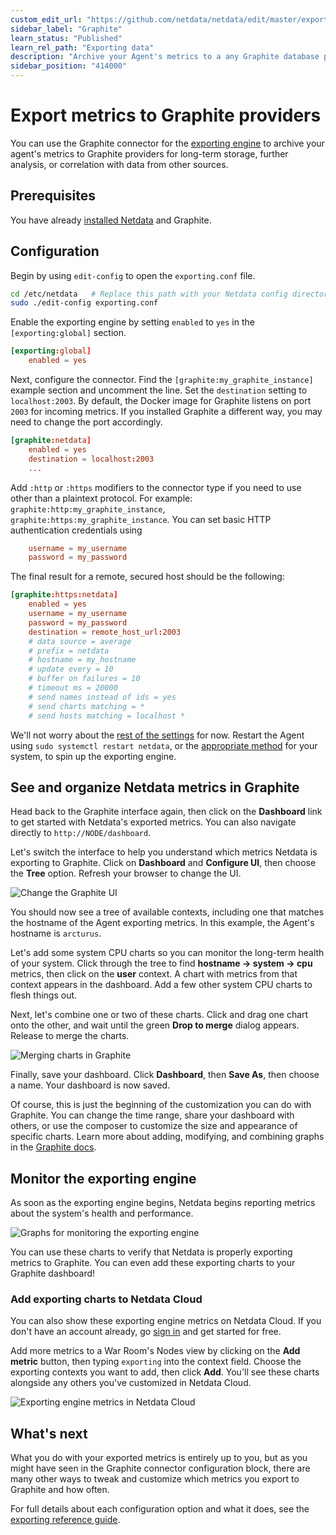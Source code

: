 ```yaml
---
custom_edit_url: "https://github.com/netdata/netdata/edit/master/exporting/graphite/README.md"
sidebar_label: "Graphite"
learn_status: "Published"
learn_rel_path: "Exporting data"
description: "Archive your Agent's metrics to a any Graphite database provider for long-term storage, further analysis, or correlation with data from other sources."
sidebar_position: "414000"
---
```



# Export metrics to Graphite providers

You can use the Graphite connector for
the [exporting engine](/docs/exporting-data/exporting-reference) to archive your agent's
metrics to Graphite providers for long-term storage, further analysis, or correlation with data from other sources.

## Prerequisites

You have already [installed Netdata](/docs/getting-started/install-netdata) and 
Graphite.

## Configuration

Begin by using `edit-config` to open the `exporting.conf` file.

```bash
cd /etc/netdata   # Replace this path with your Netdata config directory
sudo ./edit-config exporting.conf
```

Enable the exporting engine by setting `enabled` to `yes` in the `[exporting:global]` section.

```conf
[exporting:global]
    enabled = yes
```

Next, configure the connector. Find the `[graphite:my_graphite_instance]` example section and uncomment the line.
Set the `destination` setting to `localhost:2003`. By default, the Docker image for Graphite listens on port `2003` for
incoming metrics. If you installed Graphite a different way, you may need to change the port accordingly.

```conf
[graphite:netdata]
    enabled = yes
    destination = localhost:2003
    ...
```

Add `:http` or `:https` modifiers to the connector type if you need to use other than a plaintext protocol. For
example: `graphite:http:my_graphite_instance`,
`graphite:https:my_graphite_instance`. You can set basic HTTP authentication credentials using

```conf
    username = my_username
    password = my_password
```

The final result for a remote, secured host should be the following: 

```conf
[graphite:https:netdata]
    enabled = yes
    username = my_username
    password = my_password
    destination = remote_host_url:2003
    # data source = average
    # prefix = netdata
    # hostname = my_hostname
    # update every = 10
    # buffer on failures = 10
    # timeout ms = 20000
    # send names instead of ids = yes
    # send charts matching = *
    # send hosts matching = localhost *
```

We'll not worry about the [rest of the settings](/docs/exporting-data/exporting-reference#options)
 for now. Restart the Agent using `sudo systemctl restart netdata`, or the
[appropriate method](/docs/getting-started/manage-and-configure/start-stop-or-restart-the-netdata-agent) for your
system, to spin up the exporting engine.

## See and organize Netdata metrics in Graphite

Head back to the Graphite interface again, then click on the **Dashboard** link to get started with Netdata's exported
metrics. You can also navigate directly to `http://NODE/dashboard`.

Let's switch the interface to help you understand which metrics Netdata is exporting to Graphite. Click on **Dashboard**
and **Configure UI**, then choose the **Tree** option. Refresh your browser to change the UI.

![Change the Graphite UI](https://user-images.githubusercontent.com/1153921/83798697-77c63500-a659-11ea-8ed5-5e274953c871.png)

You should now see a tree of available contexts, including one that matches the hostname of the Agent exporting metrics.
In this example, the Agent's hostname is `arcturus`.

Let's add some system CPU charts so you can monitor the long-term health of your system. Click through the tree to find
**hostname → system → cpu** metrics, then click on the **user** context. A chart with metrics from that context appears
in the dashboard. Add a few other system CPU charts to flesh things out.

Next, let's combine one or two of these charts. Click and drag one chart onto the other, and wait until the green **Drop
to merge** dialog appears. Release to merge the charts.

![Merging charts in Graphite](https://user-images.githubusercontent.com/1153921/83817628-1bbfd880-a67a-11ea-81bc-05efc639b6ce.png)

Finally, save your dashboard. Click **Dashboard**, then **Save As**, then choose a name. Your dashboard is now saved.

Of course, this is just the beginning of the customization you can do with Graphite. You can change the time range,
share your dashboard with others, or use the composer to customize the size and appearance of specific charts. Learn
more about adding, modifying, and combining graphs in 
the [Graphite docs](https://graphite.readthedocs.io/en/latest/dashboard.html).

## Monitor the exporting engine

As soon as the exporting engine begins, Netdata begins reporting metrics about the system's health and performance.

![Graphs for monitoring the exporting engine](https://user-images.githubusercontent.com/1153921/83800787-e5c02b80-a65c-11ea-865a-c447d2ce4cbb.png)

You can use these charts to verify that Netdata is properly exporting metrics to Graphite. You can even add these
exporting charts to your Graphite dashboard!

### Add exporting charts to Netdata Cloud

You can also show these exporting engine metrics on Netdata Cloud. If you don't have an account already, 
go [sign in](https://app.netdata.cloud) and get started for free.

Add more metrics to a War Room's Nodes view by clicking on the **Add metric** button, then typing `exporting` into the
context field. Choose the exporting contexts you want to add, then click **Add**. You'll see these charts alongside any
others you've customized in Netdata Cloud.

![Exporting engine metrics in Netdata Cloud](https://user-images.githubusercontent.com/1153921/83902769-db139e00-a711-11ea-828e-aa7e32b04c75.png)

## What's next

What you do with your exported metrics is entirely up to you, but as you might have seen in the Graphite connector
configuration block, there are many other ways to tweak and customize which metrics you export to Graphite and how
often.

For full details about each configuration option and what it does, see 
the [exporting reference guide](/docs/exporting-data/exporting-reference).
